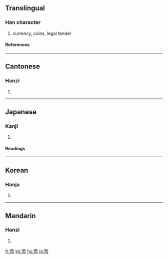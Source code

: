 {{see|币}}

==Translingual==
===Han character===
{{Han char|rn=50|rad=巾|as=12|sn=15|four=9822<sub>7</sub>|canj=火大中月 (FKLB)}}
# currency, coins, legal tender
====References====
{{Han ref|kx=0337.020|dkj=09088|dj=0644.010|hdz=10753.010|uh=5E63|ud=24163|bh=B9F4|bd=47604}}
----
==Cantonese==
===Hanzi===
{{yue-hanzi|jyut=|y=bai6}}
# {{defn|Cantonese}}
----
==Japanese==
===Kanji===
{{ja-kanji|grade=|rs=巾12}}
# {{defn|Japanese}} 
====Readings====
{{ja-readings|on=[[へい]] (hei)|kun=[[ぬさ]] (nusa), [[たから]] (takara), [[ぜに]] (zeni)}}
----
==Korean==
===Hanja===
{{ko-hanja|hangeul=폐|rv=pye|mr=p'ye}}
# {{defn|Korean}}
----
==Mandarin==
===Hanzi===
{{cmn-hanzi|sim=币|pin=[[bì]] (bi4), [[chàn]] (chan4)|wg=pi<sup>4</sup>, ch'an<sup>4</sup>}}
# {{defn|Mandarin}}

[[fr:幣]]
[[ko:幣]]
[[hu:幣]]
[[ja:幣]]